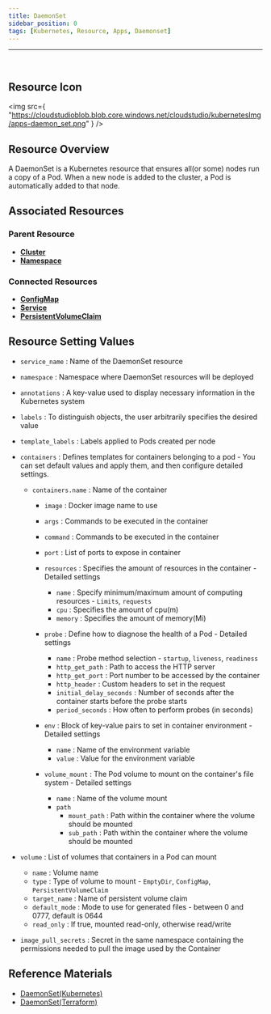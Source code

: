 ```yaml
---
title: DaemonSet
sidebar_position: 0
tags: [Kubernetes, Resource, Apps, Daemonset]
---
```



<hr />
<br />


## Resource Icon

<img
    src={
        "https://cloudstudioblob.blob.core.windows.net/cloudstudio/kubernetesImg/apps-daemon_set.png"
    }
/>

## Resource Overview

A DaemonSet is a Kubernetes resource that ensures all(or some) nodes run a copy of a Pod. When a new node is added to the cluster, a Pod is automatically added to that node.

## Associated Resources

### Parent Resource

-   [**Cluster**](https://docs.cstudio.app/en/docs/resource/kubernetes/Base/Cluster)
-   [**Namespace**](https://docs.cstudio.app/en/docs/resource/kubernetes/Core/Namespace)

### Connected Resources

-   [**ConfigMap**](https://docs.cstudio.app/en/docs/resource/kubernetes/Core/ConfigMap)
-   [**Service**](https://docs.cstudio.app/en/docs/resource/kubernetes/Core/Service)
-   [**PersistentVolumeClaim**](https://docs.cstudio.app/en/docs/resource/kubernetes/Core/PersistentVolumeClaim)

## Resource Setting Values

-   `service_name` : Name of the DaemonSet resource

-   `namespace` : Namespace where DaemonSet resources will be deployed

-   `annotations` : A key-value used to display necessary information in the Kubernetes system

-   `labels` : To distinguish objects, the user arbitrarily specifies the desired value

-   `template_labels` : Labels applied to Pods created per node

-   `containers` : Defines templates for containers belonging to a pod - You can set default values and apply them, and then configure detailed settings.
 
    -   `containers.name` : Name of the container

        -   `image` : Docker image name to use

        -   `args` : Commands to be executed in the container

        -   `command` : Commands to be executed in the container

        -   `port` : List of ports to expose in container

        -   `resources` : Specifies the amount of resources in the container - Detailed settings

            -   `name` : Specify minimum/maximum amount of computing resources - `Limits`, `requests`
            -   `cpu` : Specifies the amount of cpu(m)
            -   `memory` : Specifies the amount of memory(Mi)
        -   `probe` : Define how to diagnose the health of a Pod - Detailed settings
            -   `name` : Probe method selection - `startup`, `liveness`, `readiness`
            -   `http_get_path` : Path to access the HTTP server
            -   `http_get_port` : Port number to be accessed by the container
            -   `http_header` : Custom headers to set in the request
            -   `initial_delay_seconds` : Number of seconds after the container starts before the probe starts
            -   `period_seconds` : How often to perform probes (in seconds)
        -   `env` : Block of key-value pairs to set in container environment - Detailed settings
            -   `name` : Name of the environment variable
            -   `value` : Value for the environment variable
        -   `volume_mount` : The Pod volume to mount on the container's file system - Detailed settings
            -   `name` : Name of the volume mount
            -   `path`
                -   `mount_path` : Path within the container where the volume should be mounted
                -   `sub_path` : Path within the container where the volume should be mounted
-   `volume` : List of volumes that containers in a Pod can mount
    -   `name` : Volume name
    -   `type` : Type of volume to mount - `EmptyDir`, `ConfigMap`, `PersistentVolumeClaim`
    -   `target_name` : Name of persistent volume claim
    -   `default_mode` : Mode to use for generated files - between 0 and 0777, default is 0644
    -   `read_only` : If true, mounted read-only, otherwise read/write
-   `image_pull_secrets` : Secret in the same namespace containing the permissions needed to pull the image used by the Container

## Reference Materials

-   [DaemonSet(Kubernetes)](https://kubernetes.io/docs/concepts/workloads/controllers/daemonset/)
-   [DaemonSet(Terraform)](https://registry.terraform.io/providers/hashicorp/kubernetes/latest/docs/resources/daemonset)
